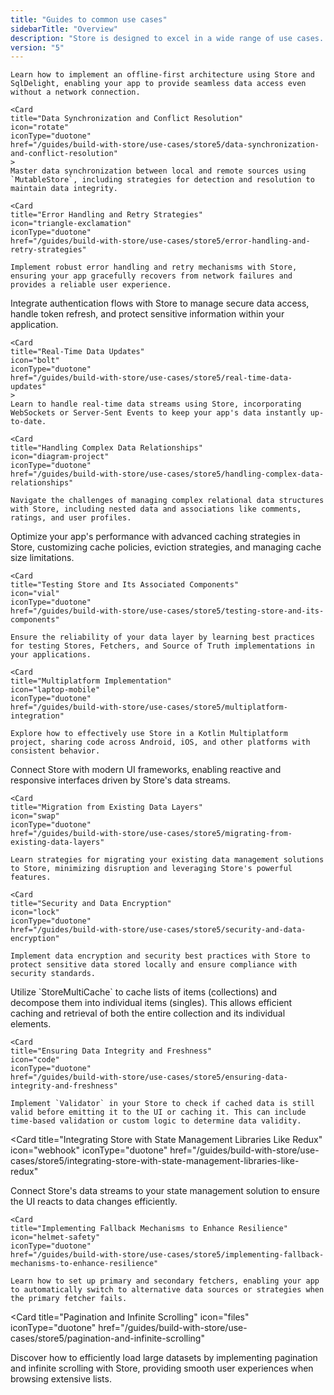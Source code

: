 ```yaml
---
title: "Guides to common use cases"
sidebarTitle: "Overview"
description: "Store is designed to excel in a wide range of use cases. Explore these in-depth production guides to learn how to build common use cases with Store."
version: "5"
---
```


<CardGroup cols={3}>
  <Card
    title="Offline-First Data Access with Store and SqlDelight"
    icon="wifi-slash"
    iconType="duotone"
    href="/guides/build-with-store/use-cases/store5/offline-first-data-access-with-store-and-sql-delight"
    
  >
    Learn how to implement an offline-first architecture using Store and SqlDelight, enabling your app to provide seamless data access even without a network connection.
  </Card>
  
    <Card
    title="Data Synchronization and Conflict Resolution"
    icon="rotate"
    iconType="duotone"
    href="/guides/build-with-store/use-cases/store5/data-synchronization-and-conflict-resolution"
    >
    Master data synchronization between local and remote sources using `MutableStore`, including strategies for detection and resolution to maintain data integrity.

  </Card>

    <Card
    title="Error Handling and Retry Strategies"
    icon="triangle-exclamation"
    iconType="duotone"
    href="/guides/build-with-store/use-cases/store5/error-handling-and-retry-strategies"

>

    Implement robust error handling and retry mechanisms with Store, ensuring your app gracefully recovers from network failures and provides a reliable user experience.

  </Card>
  <Card
    title="Authentication and Secure Data Access"
    icon="user-shield"
    iconType="duotone"
    href="/guides/build-with-store/use-cases/store5/authentication-and-secure-data-access"
  >
    Integrate authentication flows with Store to manage secure data access, handle token refresh, and protect sensitive information within your application.
  </Card>

    <Card
    title="Real-Time Data Updates"
    icon="bolt"
    iconType="duotone"
    href="/guides/build-with-store/use-cases/store5/real-time-data-updates"
    >
    Learn to handle real-time data streams using Store, incorporating WebSockets or Server-Sent Events to keep your app's data instantly up-to-date.

  </Card>

    <Card
    title="Handling Complex Data Relationships"
    icon="diagram-project"
    iconType="duotone"
    href="/guides/build-with-store/use-cases/store5/handling-complex-data-relationships"

>

    Navigate the challenges of managing complex relational data structures with Store, including nested data and associations like comments, ratings, and user profiles.

  </Card>
  <Card
    title="Advanced Caching Strategies"
    icon="gauge-simple-high"
    iconType="duotone"
    href="/guides/build-with-store/use-cases/store5/advanced-caching-strategies"
  >
    Optimize your app's performance with advanced caching strategies in Store, customizing cache policies, eviction strategies, and managing cache size limitations.
  </Card>

    <Card
    title="Testing Store and Its Associated Components"
    icon="vial"
    iconType="duotone"
    href="/guides/build-with-store/use-cases/store5/testing-store-and-its-components"

>

    Ensure the reliability of your data layer by learning best practices for testing Stores, Fetchers, and Source of Truth implementations in your applications.

  </Card>

    <Card
    title="Multiplatform Implementation"
    icon="laptop-mobile"
    iconType="duotone"
    href="/guides/build-with-store/use-cases/store5/multiplatform-integration"

>

    Explore how to effectively use Store in a Kotlin Multiplatform project, sharing code across Android, iOS, and other platforms with consistent behavior.

  </Card>
  <Card
    title="Integration with Jetpack Compose and SwiftUI"
    icon="layer-group"
    iconType="duotone"
    href="/guides/build-with-store/use-cases/store5/integration-with-jetpack-compose-and-swift-ui"
  >
    Connect Store with modern UI frameworks, enabling reactive and responsive interfaces driven by Store's data streams.
  </Card>

    <Card
    title="Migration from Existing Data Layers"
    icon="swap"
    iconType="duotone"
    href="/guides/build-with-store/use-cases/store5/migrating-from-existing-data-layers"

>

    Learn strategies for migrating your existing data management solutions to Store, minimizing disruption and leveraging Store's powerful features.

  </Card>

    <Card
    title="Security and Data Encryption"
    icon="lock"
    iconType="duotone"
    href="/guides/build-with-store/use-cases/store5/security-and-data-encryption"

>

    Implement data encryption and security best practices with Store to protect sensitive data stored locally and ensure compliance with security standards.

  </Card>
  <Card
    title="Working with Non-Paginated Lists"
    icon="list"
    iconType="duotone"
    href="/guides/build-with-store/use-cases/store5/working-with-non-paginated-lists"
  >
    Utilize `StoreMultiCache` to cache lists of items (collections) and decompose them into individual items (singles). This allows efficient caching and retrieval of both the entire collection and its individual elements.
  </Card>

    <Card
    title="Ensuring Data Integrity and Freshness"
    icon="code"
    iconType="duotone"
    href="/guides/build-with-store/use-cases/store5/ensuring-data-integrity-and-freshness"

>

    Implement `Validator` in your Store to check if cached data is still valid before emitting it to the UI or caching it. This can include time-based validation or custom logic to determine data validity.

  </Card>

<Card
  title="Integrating Store with State Management Libraries Like Redux"
  icon="webhook"
  iconType="duotone"
  href="/guides/build-with-store/use-cases/store5/integrating-store-with-state-management-libraries-like-redux"
>
  Connect Store's data streams to your state management solution to ensure the
  UI reacts to data changes efficiently.
</Card>

    <Card
    title="Implementing Fallback Mechanisms to Enhance Resilience"
    icon="helmet-safety"
    iconType="duotone"
    href="/guides/build-with-store/use-cases/store5/implementing-fallback-mechanisms-to-enhance-resilience"

>

    Learn how to set up primary and secondary fetchers, enabling your app to automatically switch to alternative data sources or strategies when the primary fetcher fails.

  </Card>

<Card
  title="Pagination and Infinite Scrolling"
  icon="files"
  iconType="duotone"
  href="/guides/build-with-store/use-cases/store5/pagination-and-infinite-scrolling"
>
  Discover how to efficiently load large datasets by implementing pagination and
  infinite scrolling with Store, providing smooth user experiences when browsing
  extensive lists.
</Card>

</CardGroup>
